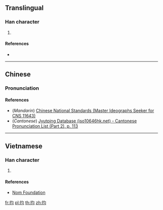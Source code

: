 {{character info/new}}
==Translingual==

===Han character===
{{Han char|rn=64|rad=手|as=04|sn=7|four=|canj=QPIM,QPMM,XXQPM|ids=⿰扌匀}}

# {{defn|Han|sort=手04}}

====References====
* {{Han ref|kx=0422.121|hdz=31841.041|uh=62A3|ud=25251}}

----

==Chinese==
{{zh-forms}}

===Pronunciation===
{{zh-pron
|m=yún,jūn
|c=gwan1
|mc=
|oc=
|ma=
|cat=
}}

====References====
* (''Mandarin'') [http://www.cns11643.gov.tw/AIDB/query_general_view.do?page=3&code=647B Chinese National Standards (Master Ideographs Seeker for CNS 11643)]
* (''Cantonese'') [http://www.iso10646hk.net/jp/document/download.jsp Jyutping Database (iso10646hk.net) - Cantonese Pronunciation List (Part 2), p. 113]

----

==Vietnamese==

===Han character===
{{vi-readings|rs=手04|hanviet=quân}}

# {{defn|lang=vi|sort=手04}}

====References====
* [http://nomfoundation.org/common/nom_details.php?codepoint=62a3 Nom Foundation]

[[fr:抣]]
[[pl:抣]]
[[th:抣]]
[[zh:抣]]